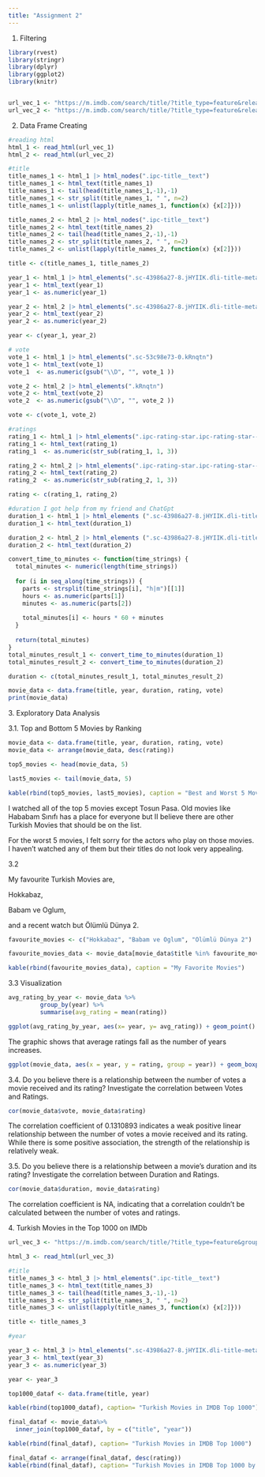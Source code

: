 ```yaml
---
title: "Assignment 2"
---
```


1.  Filtering

```r

library(rvest)
library(stringr)
library(dplyr)
library(ggplot2)
library(knitr)


url_vec_1 <- "https://m.imdb.com/search/title/?title_type=feature&release_date=2010-01-01,2023-12-31&num_votes=2500,&country_of_origin=TR&count=250"
url_vec_2 <- "https://m.imdb.com/search/title/?title_type=feature&release_date=,2009-12-31&num_votes=2500,&country_of_origin=TR&count=250"


```

2.  Data Frame Creating

```r

#reading html 
html_1 <- read_html(url_vec_1)
html_2 <- read_html(url_vec_2)

```

```r
#title
title_names_1 <- html_1 |> html_nodes(".ipc-title__text")
title_names_1 <- html_text(title_names_1)
title_names_1 <- tail(head(title_names_1,-1),-1)
title_names_1 <- str_split(title_names_1, " ", n=2)
title_names_1 <- unlist(lapply(title_names_1, function(x) {x[2]}))

title_names_2 <- html_2 |> html_nodes(".ipc-title__text")
title_names_2 <- html_text(title_names_2)
title_names_2 <- tail(head(title_names_2,-1),-1)
title_names_2 <- str_split(title_names_2, " ", n=2)
title_names_2 <- unlist(lapply(title_names_2, function(x) {x[2]}))

title <- c(title_names_1, title_names_2)

year_1 <- html_1 |> html_elements(".sc-43986a27-8.jHYIIK.dli-title-metadata-item:nth-child(1)")
year_1 <- html_text(year_1)
year_1 <- as.numeric(year_1)

year_2 <- html_2 |> html_elements(".sc-43986a27-8.jHYIIK.dli-title-metadata-item:nth-child(1)")
year_2 <- html_text(year_2)
year_2 <- as.numeric(year_2)

year <- c(year_1, year_2)

# vote
vote_1 <- html_1 |> html_elements(".sc-53c98e73-0.kRnqtn")
vote_1 <- html_text(vote_1)
vote_1  <- as.numeric(gsub("\\D", "", vote_1 ))

vote_2 <- html_2 |> html_elements(".kRnqtn")
vote_2 <- html_text(vote_2)
vote_2  <- as.numeric(gsub("\\D", "", vote_2 ))

vote <- c(vote_1, vote_2)

#ratings
rating_1 <- html_1 |> html_elements(".ipc-rating-star.ipc-rating-star--base.ipc-rating-star--imdb.sc-9ab53865-1.iXEijC.ratingGroup--imdb-rating")
rating_1 <- html_text(rating_1)
rating_1  <- as.numeric(str_sub(rating_1, 1, 3))

rating_2 <- html_2 |> html_elements(".ipc-rating-star.ipc-rating-star--base.ipc-rating-star--imdb.sc-9ab53865-1.iXEijC.ratingGroup--imdb-rating")
rating_2 <- html_text(rating_2)
rating_2  <- as.numeric(str_sub(rating_2, 1, 3))

rating <- c(rating_1, rating_2)

#duration I got help from my friend and ChatGpt
duration_1 <- html_1 |> html_elements (".sc-43986a27-8.jHYIIK.dli-title-metadata-item:nth-child(2)")
duration_1 <- html_text(duration_1)

duration_2 <- html_2 |> html_elements (".sc-43986a27-8.jHYIIK.dli-title-metadata-item:nth-child(2)")
duration_2 <- html_text(duration_2)

convert_time_to_minutes <- function(time_strings) {
  total_minutes <- numeric(length(time_strings))
  
  for (i in seq_along(time_strings)) {
    parts <- strsplit(time_strings[i], "h|m")[[1]]
    hours <- as.numeric(parts[1])
    minutes <- as.numeric(parts[2])
    
    total_minutes[i] <- hours * 60 + minutes
  }
  
  return(total_minutes)
}
total_minutes_result_1 <- convert_time_to_minutes(duration_1)
total_minutes_result_2 <- convert_time_to_minutes(duration_2)

duration <- c(total_minutes_result_1, total_minutes_result_2)

movie_data <- data.frame(title, year, duration, rating, vote)
print(movie_data)

```

3\. Exploratory Data Analysis

3.1. Top and Bottom 5 Movies by Ranking

```r
movie_data <- data.frame(title, year, duration, rating, vote)
movie_data <- arrange(movie_data, desc(rating))

top5_movies <- head(movie_data, 5)

last5_movies <- tail(movie_data, 5)

kable(rbind(top5_movies, last5_movies), caption = "Best and Worst 5 Movies") 

```

I watched all of the top 5 movies except Tosun Pasa. Old movies like Hababam Sınıfı has a place for everyone but II believe there are other Turkish Movies that should be on the list.

For the worst 5 movies, I felt sorry for the actors who play on those movies. I haven’t watched any of them but their titles do not look very appealing.

3.2

My favourite Turkish Movies are,

Hokkabaz,

Babam ve Oglum,

and a recent watch but Ölümlü Dünya 2.

```r
favourite_movies <- c("Hokkabaz", "Babam ve Oglum", "Ölümlü Dünya 2")

favourite_movies_data <- movie_data[movie_data$title %in% favourite_movies, ]

kable(rbind(favourite_movies_data), caption = "My Favorite Movies")

```

3.3 Visualization

```r
avg_rating_by_year <- movie_data %>%
         group_by(year) %>%
         summarise(avg_rating = mean(rating))

ggplot(avg_rating_by_year, aes(x= year, y= avg_rating)) + geom_point()

```

The graphic shows that average ratings fall as the number of years increases.

```r
ggplot(movie_data, aes(x = year, y = rating, group = year)) + geom_boxplot()
```

3.4. Do you believe there is a relationship between the number of votes a movie received and its rating? Investigate the correlation between Votes and Ratings.

```r
cor(movie_data$vote, movie_data$rating)
```

The correlation coefficient of 0.1310893 indicates a weak positive linear relationship between the number of votes a movie received and its rating. While there is some positive association, the strength of the relationship is relatively weak.

3.5. Do you believe there is a relationship between a movie's duration and its rating? Investigate the correlation between Duration and Ratings.

```r
cor(movie_data$duration, movie_data$rating)
```

The correlation coefficient is NA, indicating that a correlation couldn't be calculated between the number of votes and ratings.

4\. Turkish Movies in the Top 1000 on IMDb

```r
url_vec_3 <- "https://m.imdb.com/search/title/?title_type=feature&groups=top_1000&country_of_origin=TR&count=250"

html_3 <- read_html(url_vec_3)

#title
title_names_3 <- html_3 |> html_elements(".ipc-title__text")
title_names_3 <- html_text(title_names_3)
title_names_3 <- tail(head(title_names_3,-1),-1)
title_names_3 <- str_split(title_names_3, " ", n=2)
title_names_3 <- unlist(lapply(title_names_3, function(x) {x[2]}))

title <- title_names_3

#year

year_3 <- html_3 |> html_elements(".sc-43986a27-8.jHYIIK.dli-title-metadata-item:nth-child(1)")
year_3 <- html_text(year_3)
year_3 <- as.numeric(year_3)

year <- year_3

top1000_dataf <- data.frame(title, year)

kable(rbind(top1000_dataf), caption= "Turkish Movies in IMDB Top 1000")

```

```r
final_dataf <- movie_data%>%
  inner_join(top1000_dataf, by = c("title", "year"))

kable(rbind(final_dataf), caption= "Turkish Movies in IMDB Top 1000")

final_dataf <- arrange(final_dataf, desc(rating))
kable(rbind(final_dataf), caption= "Turkish Movies in IMDB Top 1000 by Ranked")


```
